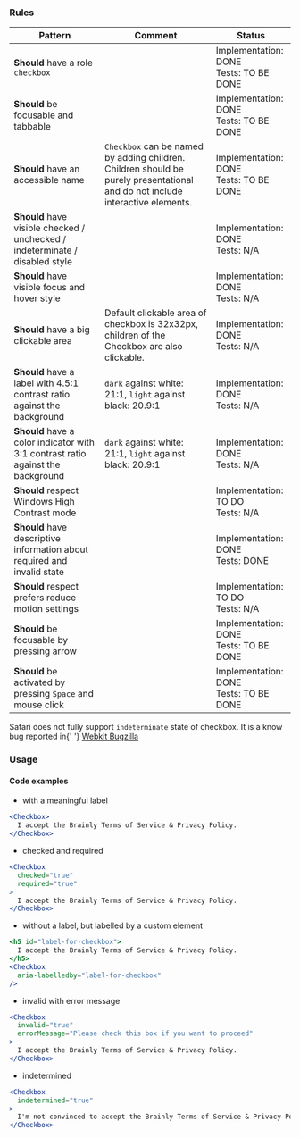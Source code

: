 ### Rules

| Pattern                                                                          | Comment                                                                                                                       | Status                                      |
| -------------------------------------------------------------------------------- | ----------------------------------------------------------------------------------------------------------------------------- | ------------------------------------------- |
| **Should** have a role `checkbox`                                                |                                                                                                                               | Implementation: DONE<br />Tests: TO BE DONE |
| **Should** be focusable and tabbable                                             |                                                                                                                               | Implementation: DONE<br />Tests: TO BE DONE |
| **Should** have an accessible name                                               | `Checkbox` can be named by adding children. Children should be purely presentational and do not include interactive elements. | Implementation: DONE<br />Tests: TO BE DONE |
| **Should** have visible checked / unchecked / indeterminate / disabled style     |                                                                                                                               | Implementation: DONE<br />Tests: N/A        |
| **Should** have visible focus and hover style                                    |                                                                                                                               | Implementation: DONE<br />Tests: N/A        |
| **Should** have a big clickable area                                             | Default clickable area of checkbox is 32x32px, children of the Checkbox are also clickable.                                   | Implementation: DONE<br />Tests: N/A        |
| **Should** have a label with 4.5:1 contrast ratio against the background         | `dark` against white: 21:1, `light` against black: 20.9:1                                                                     | Implementation: DONE<br />Tests: N/A        |
| **Should** have a color indicator with 3:1 contrast ratio against the background | `dark` against white: 21:1, `light` against black: 20.9:1                                                                     | Implementation: DONE<br />Tests: N/A        |
| **Should** respect Windows High Contrast mode                                    |                                                                                                                               | Implementation: TO DO<br />Tests: N/A       |
| **Should** have descriptive information about required and invalid state         |                                                                                                                               | Implementation: DONE<br />Tests: DONE       |
| **Should** respect prefers reduce motion settings                                |                                                                                                                               | Implementation: TO DO<br />Tests: N/A       |
| **Should** be focusable by pressing arrow                                        |                                                                                                                               | Implementation: DONE<br />Tests: TO BE DONE |
| **Should** be activated by pressing `Space` and mouse click                      |                                                                                                                               | Implementation: DONE<br />Tests: TO BE DONE |

<p>
  Safari does not fully support <code>indeterminate</code> state of checkbox. It
  is a know bug reported in{' '}
  <a
    href="https://bugs.webkit.org/show_bug.cgi?id=231760"
    aria-label="checkbox indeterminate IDL attribute regression, Bugzilla"
  >
    Webkit Bugzilla
  </a>
</p>

### Usage

#### Code examples

- with a meaningful label

<!-- prettier-ignore -->
```jsx
<Checkbox>
  I accept the Brainly Terms of Service & Privacy Policy.
</Checkbox>
```

- checked and required

<!-- prettier-ignore -->
```jsx
<Checkbox
  checked="true"
  required="true"
>
  I accept the Brainly Terms of Service & Privacy Policy.
</Checkbox>
```

- without a label, but labelled by a custom element

<!-- prettier-ignore -->
```jsx
<h5 id="label-for-checkbox">
  I accept the Brainly Terms of Service & Privacy Policy.
</h5>
<Checkbox
  aria-labelledby="label-for-checkbox"
/>
```

- invalid with error message

<!-- prettier-ignore -->
```jsx
<Checkbox
  invalid="true"
  errorMessage="Please check this box if you want to proceed"
>
  I accept the Brainly Terms of Service & Privacy Policy.
</Checkbox>
```

- indetermined

<!-- prettier-ignore -->
```jsx
<Checkbox
  indetermined="true"
>
  I'm not convinced to accept the Brainly Terms of Service & Privacy Policy, I accept only Privacy Policy.
</Checkbox>
```
